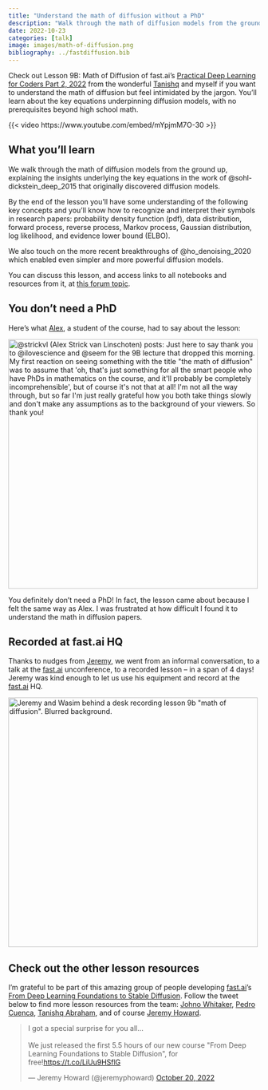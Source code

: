 ```yaml
---
title: "Understand the math of diffusion without a PhD"
description: "Walk through the math of diffusion models from the ground up with no prerequisites beyond high school math."
date: 2022-10-23
categories: [talk]
image: images/math-of-diffusion.png
bibliography: ../fastdiffusion.bib
---
```


Check out Lesson 9B: Math of Diffusion of fast.ai's [Practical Deep Learning for Coders Part 2, 2022](https://www.fast.ai/posts/part2-2022.html) from the wonderful [Tanishq](https://twitter.com/iScienceLuvr) and myself if you want to understand the math of diffusion but feel intimidated by the jargon. You'll learn about the key equations underpinning diffusion models, with no prerequisites beyond high school math.

{{< video https://www.youtube.com/embed/mYpjmM7O-30 >}}

## What you'll learn

We walk through the math of diffusion models from the ground up, explaining the insights underlying the key equations in the work of @sohl-dickstein_deep_2015 that originally discovered diffusion models.

By the end of the lesson you'll have some understanding of the following key concepts and you'll know how to recognize and interpret their symbols in research papers: probability density function (pdf), data distribution, forward process, reverse process, Markov process, Gaussian distribution, log likelihood, and evidence lower bound (ELBO).

We also touch on the more recent breakthroughs of @ho_denoising_2020 which enabled even simpler and more powerful diffusion models.

You can discuss this lesson, and access links to all notebooks and resources from it, at [this forum topic](https://forums.fast.ai/t/lesson-9b-math-of-diffusion/101077).

## You don't need a PhD

Here's what [Alex](https://twitter.com/strickvl), a student of the course, had to say about the lesson:

![](images/strickvl-on-math-of-diffusion.png){alt="@strickvl (Alex Strick van Linschoten) posts: Just here to say thank you to @ilovescience and @seem for the 9B lecture that dropped this morning. My first reaction on seeing something with the title \"the math of diffusion\" was to assume that 'oh, that's just something for all the smart people who have PhDs in mathematics on the course, and it'll probably be completely incomprehensible', but of course it's not that at all! I'm not all the way through, but so far I'm just really grateful how you both take things slowly and don't make any assumptions as to the background of your viewers. So thank you!" width="500px" fig-align="center" .rounded .border .shadow-sm}

You definitely don't need a PhD! In fact, the lesson came about because I felt the same way as Alex. I was frustrated at how difficult I found it to understand the math in diffusion papers.

## Recorded at fast.ai HQ

Thanks to nudges from [Jeremy](https://twitter.com/jeremyphoward), we went from an informal conversation, to a talk at the [fast.ai](https://fast.ai) unconference, to a recorded lesson – in a span of 4 days! Jeremy was kind enough to let us use his equipment and record at the [fast.ai](https://fast.ai) HQ.

![](images/recording-math-of-diffusion.png){alt="Jeremy and Wasim behind a desk recording lesson 9b \"math of diffusion\". Blurred background." width="500px" fig-align="center" .rounded}

## Check out the other lesson resources

I'm grateful to be part of this amazing group of people developing [fast.ai](https://fast.ai)'s [From Deep Learning Foundations to Stable Diffusion](https://www.fast.ai/posts/part2-2022.html). Follow the tweet below to find more lesson resources from the team: [Johno Whitaker](https://twitter.com/johnowhitaker), [Pedro Cuenca](https://twitter.com/pcuenq), [Tanishq Abraham](https://twitter.com/iScienceLuvr), and of course [Jeremy Howard](https://twitter.com/jeremyphoward).

<blockquote class="twitter-tweet"><p lang="en" dir="ltr">I got a special surprise for you all...<br><br>We just released the first 5.5 hours of our new course &quot;From Deep Learning Foundations to Stable Diffusion&quot;, for free!<a href="https://t.co/LiUu9HSflG">https://t.co/LiUu9HSflG</a></p>&mdash; Jeremy Howard (@jeremyphoward) <a href="https://twitter.com/jeremyphoward/status/1582921318348992513?ref_src=twsrc%5Etfw">October 20, 2022</a></blockquote> <script async src="https://platform.twitter.com/widgets.js" charset="utf-8"></script>
